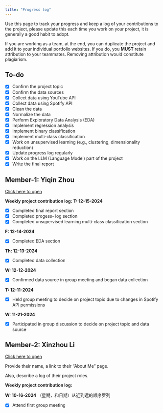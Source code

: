 ```yaml
---
title: "Progress log"
---
```


Use this page to track your progress and keep a log of your contributions to the project, please update this each time you work on your project, it is generally a good habit to adopt.

If you are working as a team, at the end, you can duplicate the project and add it to your individual portfolio websites. If you do, you **MUST** retain attribution to your teammates. Removing attribution would constitute plagiarism.

## To-do

* [x] Confirm the project topic
* [x] Confirm the data sources
* [x] Collect data using YouTube API
* [x] Collect data using Spotify API
* [x] Clean the data
* [x] Normalize the data
* [x] Perform Exploratory Data Analysis (EDA)
* [x] Implement regression analysis
* [x] Implement binary classification
* [x] Implement multi-class classification
* [x] Work on unsupervised learning (e.g., clustering, dimensionality reduction)
* [x] Update progress log regularly
* [x] Work on the LLM (Language Model) part of the project
* [x] Write the final report


## Member-1: Yiqin Zhou
[Click here to open](../technical-details/aboutme_yz.html)

**Weekly project contribution log:**
**T: 12-15-2024**

* [x] Completed final report section  
* [x] Completed progess- log section  
* [x] Completed unsupervised learning multi-class classification section  

**F: 12-14-2024**  

* [x] Completed EDA section  

**Th: 12-13-2024**  

* [x] Completed data collection  

**W: 12-12-2024**  

* [x] Confirmed data source in group meeting and began data collection  

**T: 12-11-2024**  

* [x] Held group meeting to decide on project topic due to changes in Spotify API permissions  

**W: 11-21-2024**  

* [x] Participated in group discussion to decide on project topic and data source  



## Member-2: Xinzhou Li

[Click here to open](../technical-details/aboutme_xinzhouli.html)

Provide their name, a link to their "About Me" page.

Also, describe a log of their project roles.

**Weekly project contribution log:**


**W: 10-16-2024** （星期，和日期）从近到远的顺序罗列

* [x] Attend first group meeting